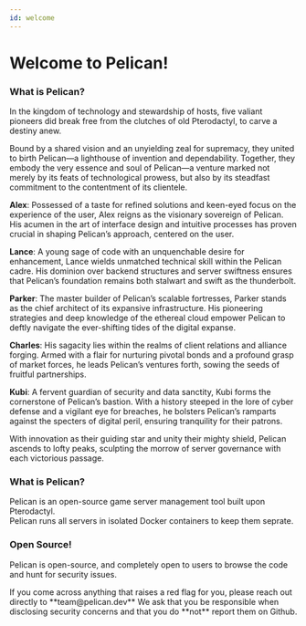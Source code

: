 ```yaml
---
id: welcome
---
```



# Welcome to Pelican!

### What is Pelican?

In the kingdom of technology and stewardship of hosts, five valiant pioneers did break free from the clutches of old Pterodactyl, to carve a destiny anew.

Bound by a shared vision and an unyielding zeal for supremacy, they united to birth Pelican—a lighthouse of invention and dependability. Together, they embody the very essence and soul of Pelican—a venture marked not merely by its feats of technological prowess, but also by its steadfast commitment to the contentment of its clientele.

**Alex**: Possessed of a taste for refined solutions and keen-eyed focus on the experience of the user, Alex reigns as the visionary sovereign of Pelican. His acumen in the art of interface design and intuitive processes has proven crucial in shaping Pelican’s approach, centered on the user.

**Lance**: A young sage of code with an unquenchable desire for enhancement, Lance wields unmatched technical skill within the Pelican cadre. His dominion over backend structures and server swiftness ensures that Pelican’s foundation remains both stalwart and swift as the thunderbolt.

**Parker**: The master builder of Pelican’s scalable fortresses, Parker stands as the chief architect of its expansive infrastructure. His pioneering strategies and deep knowledge of the ethereal cloud empower Pelican to deftly navigate the ever-shifting tides of the digital expanse.

**Charles**: His sagacity lies within the realms of client relations and alliance forging. Armed with a flair for nurturing pivotal bonds and a profound grasp of market forces, he leads Pelican’s ventures forth, sowing the seeds of fruitful partnerships.

**Kubi**: A fervent guardian of security and data sanctity, Kubi forms the cornerstone of Pelican’s bastion. With a history steeped in the lore of cyber defense and a vigilant eye for breaches, he bolsters Pelican’s ramparts against the specters of digital peril, ensuring tranquility for their patrons.

With innovation as their guiding star and unity their mighty shield, Pelican ascends to lofty peaks, sculpting the morrow of server governance with each victorious passage.

### What is Pelican?
Pelican is an open-source game server management tool built upon Pterodactyl.  
Pelican runs all servers in isolated Docker containers to keep them seprate. 

### Open Source!
Pelican is open-source, and completely open to users to browse the code and hunt for security issues.  

<Admonition type="warning" title="🔒 Reporting Security Issues. 🔒">
    If you come across anything that raises a red flag for you, please reach out directly to **team@pelican.dev**  
    We ask that you be responsible when disclosing security concerns and that you do **not** report them on Github.
</Admonition>
